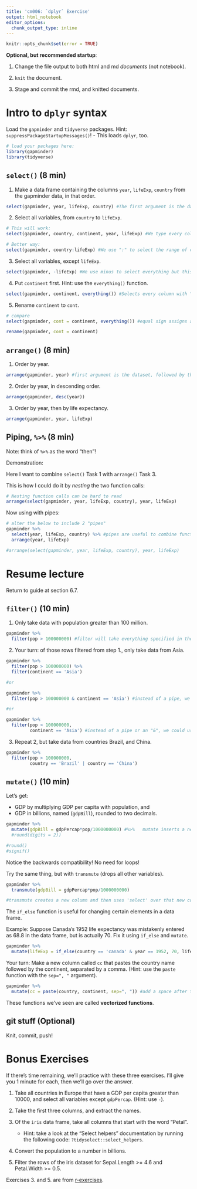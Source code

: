 ```yaml
---
title: 'cm006: `dplyr` Exercise'
output: html_notebook
editor_options: 
  chunk_output_type: inline
---
```

<!---The following chunk allows errors when knitting--->

```r
knitr::opts_chunk$set(error = TRUE)
```

**Optional, but recommended startup**:

1. Change the file output to both html and md _documents_ (not notebook).

2. `knit` the document. 

3. Stage and commit the rmd, and knitted documents.

# Intro to `dplyr` syntax

Load the `gapminder` and `tidyverse` packages. Hint: `suppressPackageStartupMessages()`!
    - This loads `dplyr`, too.
    
```r
# load your packages here:
library(gapminder)
library(tidyverse)
```
    

## `select()` (8 min)

1. Make a data frame containing the columns `year`, `lifeExp`, `country` from the gapminder data, in that order.

```r
select(gapminder, year, lifeExp, country) #The first argument is the dataset, followed by the variables/columns.
```


2. Select all variables, from `country` to `lifeExp`.

```r
# This will work:
select(gapminder, country, continent, year, lifeExp) #We type every column we want to select.

# Better way:
select(gapminder, country:lifeExp) #We use ":" to select the range of columns.
```


3. Select all variables, except `lifeExp`.

```r
select(gapminder, -lifeExp) #We use minus to select everything but this column.
```

4. Put `continent` first. Hint: use the `everything()` function.

```r
select(gapminder, continent, everything()) #Selects every column with "everything()" and puts continent first.
```


5. Rename `continent` to `cont`.

```r
# compare
select(gapminder, cont = continent, everything()) #equal sign assigns a new name to the variable

rename(gapminder, cont = continent)
```


## `arrange()` (8 min)

1. Order by year.

```r
arrange(gapminder, year) #first argument is the dataset, followed by the variable.
```

2. Order by year, in descending order.

```r
arrange(gapminder, desc(year))
```

3. Order by year, then by life expectancy.

```r
arrange(gapminder, year, lifeExp)
```

## Piping, `%>%` (8 min)

Note: think of `%>%` as the word "then"!

Demonstration:

Here I want to combine `select()` Task 1 with `arrange()` Task 3.

This is how I could do it by *nesting* the two function calls:

```r
# Nesting function calls can be hard to read
arrange(select(gapminder, year, lifeExp, country), year, lifeExp) 
```

Now using with pipes:

```r
# alter the below to include 2 "pipes"
gapminder %>%
  select(year, lifeExp, country) %>% #pipes are useful to combine functions step by step.
  arrange(year, lifeExp)

#arrange(select(gapminder, year, lifeExp, country), year, lifeExp)
```

# Resume lecture 

Return to guide at section 6.7.

## `filter()` (10 min)

1. Only take data with population greater than 100 million.

```r
gapminder %>%
  filter(pop > 100000000) #filter will take everything specified in the argument. 
```

2. Your turn: of those rows filtered from step 1., only take data from Asia.

```r
gapminder %>%
  filter(pop > 100000000) %>% 
  filter(continent == 'Asia') 

#or

gapminder %>% 
  filter(pop > 100000000 & continent == 'Asia') #instead of a pipe, we could use an "&"

#or

gapminder %>% 
  filter(pop > 100000000,
         continent == 'Asia') #instead of a pipe or an "&", we could use a comma. 

```

3. Repeat 2, but take data from countries Brazil, and China. 

```r
gapminder %>%
  filter(pop > 100000000,
         country == 'Brazil' | country == 'China')
```

## `mutate()` (10 min)

Let's get: 

- GDP by multiplying GDP per capita with population, and
- GDP in billions, named (`gdpBill`), rounded to two decimals.

```r
gapminder %>%
  mutate(gdpBill = gdpPercap*pop/1000000000) #%>%   mutate inserts a new column.
  #round(digits = 2))

#round()
#signif()
```

Notice the backwards compatibility! No need for loops!

Try the same thing, but with `transmute` (drops all other variables). 

```r
gapminder %>%
  transmute(gdpBill = gdpPercap*pop/1000000000) 

#transmute creates a new column and then uses 'select' over that new column.
```

The `if_else` function is useful for changing certain elements in a data frame.

Example: Suppose Canada's 1952 life expectancy was mistakenly entered as 68.8 in the data frame, but is actually 70. Fix it using `if_else` and `mutate`. 

```r
gapminder %>%
  mutate(lifeExp = if_else(country == 'canada' & year == 1952, 70, lifeExp))
```

Your turn: Make a new column called `cc` that pastes the country name followed by the continent, separated by a comma. (Hint: use the `paste` function with the `sep=", "` argument).

```r
gapminder %>%
  mutate(cc = paste(country, continent, sep=", ")) #add a space after the comma
```

These functions we've seen are called __vectorized functions__.

## git stuff (Optional)

Knit, commit, push!

# Bonus Exercises

If there's time remaining, we'll practice with these three exercises. I'll give you 1 minute for each, then we'll go over the answer.

1. Take all countries in Europe that have a GDP per capita greater than 10000, and select all variables except `gdpPercap`. (Hint: use `-`).

2. Take the first three columns, and extract the names.

3. Of the `iris` data frame, take all columns that start with the word "Petal". 
    - Hint: take a look at the "Select helpers" documentation by running the following code: `?tidyselect::select_helpers`.
    
4. Convert the population to a number in billions.

5. Filter the rows of the iris dataset for Sepal.Length >= 4.6 and Petal.Width >= 0.5.

Exercises 3. and 5. are from [r-exercises](https://www.r-exercises.com/2017/10/19/dplyr-basic-functions-exercises/).